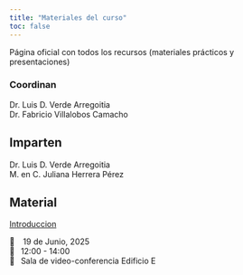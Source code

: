 ```yaml
---
title: "Materiales del curso"
toc: false
---
```


Página oficial con todos los recursos (materiales prácticos y presentaciones)

### Coordinan

Dr. Luis D. Verde Arregoitia\
Dr. Fabricio Villalobos Camacho

## Imparten

Dr. Luis D. Verde Arregoitia\
M. en C. Juliana Herrera Pérez

## Material

[Introduccion](ppts/gitclass.qmd){.external target="_blank"}

[📆   19 de Junio, 2025]{.code}\
[📆  12:00 - 14:00]{.code}\
[🏨  Sala de video-conferencia Edificio E]{.code}\

